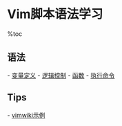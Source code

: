 = Vim脚本语法学习 =

%toc

== 语法 ==
- [[变量定义]]
- [[逻辑控制]]
- [[函数]]
- [[执行命令]]

== Tips ==
- [[vimwiki示例]]
